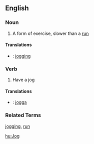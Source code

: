 ==English==

===Noun===

# A form of exercise, slower than a [[run]]

====Translations====
*{{sv}}: [[jogging]]

===Verb===

# Have a jog

====Translations====
*{{sv}}: [[jogga]]

===Related Terms===
[[jogging]], [[run]]

[[hu:Jog]]